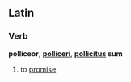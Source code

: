 ==Latin==
===Verb===
'''polliceor''', '''[[polliceri]]''', '''[[pollicitus]] sum'''

#to [[promise]]